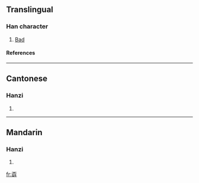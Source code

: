==Translingual==
===Han character===
{{Han char|rn=39|rad=子|as=07|sn=10|four=1044<sub>7</sub>|canj=一火女弓木 (MFVND)}}
# [[Bad]]
====References====
{{Han ref|kx=0280.010|dkj=06989|dj=0548.210|hdz=80018.100|uh=5B6C|ud=23404|bh=D165|bd=53605}}
----
==Cantonese==
===Hanzi===
{{yue-hanzi|jyut=|y=naau1}}
# {{defn|Cantonese}}
----
==Mandarin==
===Hanzi===
{{cmn-hanzi|pin=[[huài]] (huai4), [[nāo]] (nao1)|wg=huai<sup>4</sup>, nao<sup>1</sup>}}
# {{defn|Mandarin}}

[[fr:孬]]